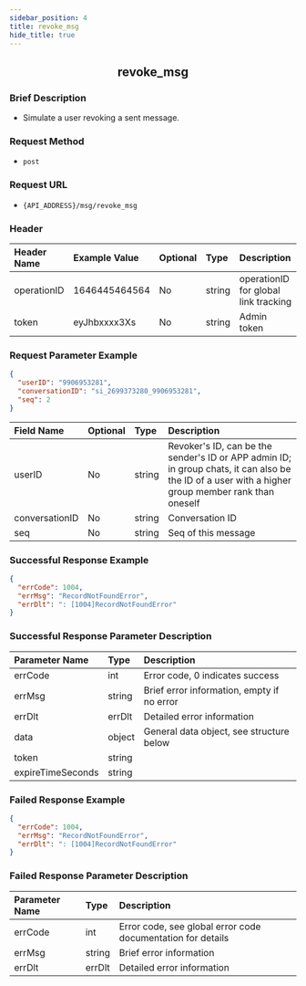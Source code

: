 ```yaml
---
sidebar_position: 4
title: revoke_msg
hide_title: true
---
```


<center>

## revoke_msg

</center>

### Brief Description
- Simulate a user revoking a sent message.
### Request Method
- `post`
### Request URL
- `{API_ADDRESS}/msg/revoke_msg`

### Header
|Header Name|Example Value|Optional|Type|Description|
|:--------- |:------------ |:------ |:-- |:--------- |
|operationID|1646445464564|No      |string|operationID for global link tracking|
|token      |eyJhbxxxx3Xs |No      |string|Admin token|

### Request Parameter Example
```json
{
  "userID": "9906953281",
  "conversationID": "si_2699373280_9906953281",
  "seq": 2
}
```
|Field Name|Optional|Type  |Description|
|:-------- |:------ |:---- |:----------|
|userID    |No      |string|Revoker's ID, can be the sender's ID or APP admin ID; in group chats, it can also be the ID of a user with a higher group member rank than oneself|
|conversationID|No  |string|Conversation ID|
|seq       |No      |string|Seq of this message|

### Successful Response Example
```json
{
  "errCode": 1004,
  "errMsg": "RecordNotFoundError",
  "errDlt": ": [1004]RecordNotFoundError"
}
```
### Successful Response Parameter Description
|Parameter Name|Type  |Description|
|:------------ |:---- |:----------|
|errCode       |int   |Error code, 0 indicates success|
|errMsg        |string|Brief error information, empty if no error|
|errDlt        |errDlt|Detailed error information|
|data          |object|General data object, see structure below|
|token         |string||
|expireTimeSeconds|string||

### Failed Response Example
```json
{
  "errCode": 1004,
  "errMsg": "RecordNotFoundError",
  "errDlt": ": [1004]RecordNotFoundError"
}
```
### Failed Response Parameter Description
|Parameter Name|Type  |Description|
|:------------ |:---- |:----------|
|errCode       |int   |Error code, see global error code documentation for details|
|errMsg        |string|Brief error information|
|errDlt        |errDlt|Detailed error information|